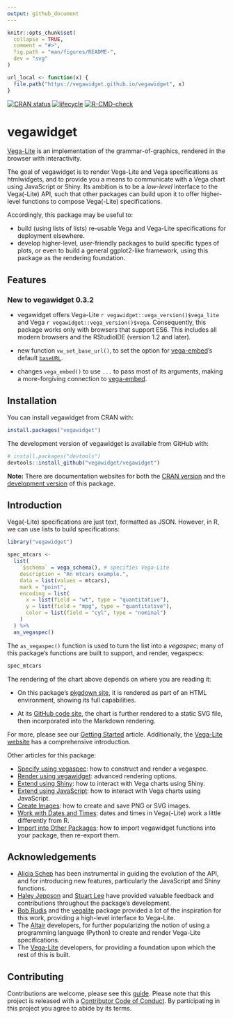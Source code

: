 ```yaml
---
output: github_document
---
```


<!-- README.md is generated from README.Rmd. Please edit that file -->

```r
knitr::opts_chunk$set(
  collapse = TRUE,
  comment = "#>",
  fig.path = "man/figures/README-",
  dev = "svg"
)

url_local <- function(x) {
  file.path("https://vegawidget.github.io/vegawidget", x)
}
```

<!-- badges: start -->
[![CRAN status](https://www.r-pkg.org/badges/version/vegawidget)](https://cran.r-project.org/package=vegawidget)
[![lifecycle](https://img.shields.io/badge/lifecycle-maturing-blue.svg)](https://lifecycle.r-lib.org/articles/stages.html#maturing)
[![R-CMD-check](https://github.com/vegawidget/vegawidget/workflows/R-CMD-check/badge.svg)](https://github.com/vegawidget/vegawidget/actions)
<!-- badges: end -->

# vegawidget

[Vega-Lite](https://vega.github.io/vega-lite/) is an implementation of the grammar-of-graphics, rendered in the browser with interactivity.

The goal of vegawidget is to render Vega-Lite and Vega specifications as htmlwidgets, and to provide you a means to communicate with a Vega chart using JavaScript or Shiny. Its ambition is to be a *low-level* interface to the Vega(-Lite) API, such that other packages can build upon it to offer higher-level functions to compose Vega(-Lite) specifications. 

Accordingly, this package may be useful to:

- build (using lists of lists) re-usable Vega and Vega-Lite specifications for deployment elsewhere.
- develop higher-level, user-friendly packages to build specific types of plots, or even to build a general ggplot2-like framework, using this package as the rendering foundation.

## Features

### New to vegawidget 0.3.2

- vegawidget offers Vega-Lite `r vegawidget::vega_version()$vega_lite` and Vega `r vegawidget::vega_version()$vega`. Consequently, this package works only with browsers that support ES6. This includes all modern browsers and the RStudioIDE (version 1.2 and later).

- new function `vw_set_base_url()`, to set the option for [vega-embed](https://github.com/vega/vega-embed)'s default [`baseURL`](https://github.com/vega/vega-loader#loader).

- changes `vega_embed()` to use `...` to pass most of its arguments, making a more-forgiving connection to [vega-embed](https://github.com/vega/vega-embed).


## Installation

You can install vegawidget from CRAN with:

```r
install.packages("vegawidget")
```

The development version of vegawidget is available from GitHub with:

```r
# install.packages("devtools")
devtools::install_github("vegawidget/vegawidget")
```

**Note:** There are documentation websites for both the [CRAN version](https://vegawidget.github.io/vegawidget/) and the [development version](https://vegawidget.github.io/vegawidget/dev/) of this package.

## Introduction

Vega(-Lite) specifications are just text, formatted as JSON. However, in R, we can use lists to build specifications:

```r
library("vegawidget")

spec_mtcars <-
  list(
    `$schema` = vega_schema(), # specifies Vega-Lite
    description = "An mtcars example.",
    data = list(values = mtcars),
    mark = "point",
    encoding = list(
      x = list(field = "wt", type = "quantitative"),
      y = list(field = "mpg", type = "quantitative"),
      color = list(field = "cyl", type = "nominal")
    )
  ) %>% 
  as_vegaspec()
```

The `as_vegaspec()` function is used to turn the list into a *vegaspec*; many of this package's functions are built to support, and render, vegaspecs: 

```r
spec_mtcars
```

The rendering of the chart above depends on where you are reading it:

- On this package's [pkgdown site](https://vegawidget.github.io/vegawidget/), it is rendered as part of an HTML environment, showing its full capabilities.

- At its [GitHub code site](https://github.com/vegawidget/vegawidget), the chart is further rendered to a static SVG file, then incorporated into the Markdown rendering.

For more, please see our [Getting Started](https://vegawidget.github.io/vegawidget/articles/vegawidget.html) article. Additionally, the [Vega-Lite website](https://vega.github.io/vega-lite/) has a comprehensive introduction.

Other articles for this package:

- [Specify using vegaspec](https://vegawidget.github.io/vegawidget/articles/articles/vegaspec.html): how to construct and render a vegaspec.
- [Render using vegawidget](https://vegawidget.github.io/vegawidget/articles/articles/render-vegawidget.html): advanced rendering options.
- [Extend using Shiny](https://vegawidget.github.io/vegawidget/articles/articles/shiny.html): how to interact with Vega charts using Shiny.
- [Extend using JavaScript](https://vegawidget.github.io/vegawidget/articles/articles/javascript.html): how to interact with Vega charts using JavaScript.
- [Create Images](https://vegawidget.github.io/vegawidget/articles/articles/image.html): how to create and save PNG or SVG images.
- [Work with Dates and Times](https://vegawidget.github.io/vegawidget/articles/articles/dates-times.html): dates and times in Vega(-Lite) work a little differently from R.
- [Import into Other Packages](https://vegawidget.github.io/vegawidget/articles/articles/import.html): how to import vegawidget functions into your package, then re-export them.

## Acknowledgements

- [Alicia Schep](https://github.com/AliciaSchep) has been instrumental in guiding the evolution of the API, and for introducing new features, particularly the JavaScript and Shiny functions.
- [Haley Jeppson](https://github.com/haleyjeppson) and [Stuart Lee](https://github.com/sa-lee) have provided valuable feedback and contributions throughout the package's development.
- [Bob Rudis](https://github.com/hrbrmstr) and the [vegalite](https://github.com/hrbrmstr/vegalite) package provided a lot of the inspiration for this work, providing a high-level interface to Vega-Lite.
- The [Altair](https://altair-viz.github.io) developers, for further popularizing the notion of using a programming language (Python) to create and render Vega-Lite specifications.  
- The [Vega-Lite](https://vega.github.io/vega-lite/) developers, for providing a foundation upon which the rest of this is built. 

## Contributing

Contributions are welcome, please see this [guide](`r url_local("CONTRIBUTING.html")`).
Please note that this project is released with a [Contributor Code of Conduct](`r url_local("CODE_OF_CONDUCT.html")`). By participating in this project you agree to abide by its terms.


